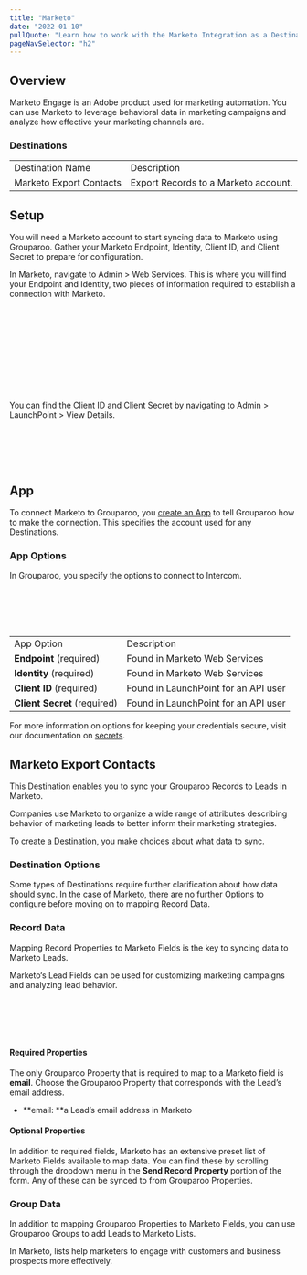 ```yaml
---
title: "Marketo"
date: "2022-01-10"
pullQuote: "Learn how to work with the Marketo Integration as a Destination."
pageNavSelector: "h2"
---
```


<PluginDocsLinks plugin="Marketo" />

## Overview

Marketo Engage is an Adobe product used for marketing automation. You can use Marketo to leverage behavioral data in marketing campaigns and analyze how effective your marketing channels are.

### Destinations

<table className="docTable">
  <tablebody>
    <tr>
      <td>Destination Name</td>
      <td>Description</td>
    </tr>
    <tr>
      <a href="#marketo-export-contacts">
        <td>Marketo Export Contacts</td>
      </a>
      <td>Export Records to a Marketo account.</td>
    </tr>
  </tablebody>
</table>

## Setup

You will need a Marketo account to start syncing data to Marketo using Grouparoo. Gather your Marketo Endpoint, Identity, Client ID, and Client Secret to prepare for configuration.

In Marketo, navigate to Admin > Web Services. This is where you will find your Endpoint and Identity, two pieces of information required to establish a connection with Marketo.

<ImageInBrowserFrame
  src="/images/docs/integrations/marketo/setup/setup-1.png"
  alt="Managing API keys"
  width={500}
  height={272}
/>
<br></br>
<br></br>

<ImageInBrowserFrame
  src="/images/docs/integrations/marketo/setup/setup-2.png"
  alt="API Endpoint and Identity"
  width={720}
  height={192}
/>
<br></br>
<br></br>

You can find the Client ID and Client Secret by navigating to Admin > LaunchPoint > View Details.

<ImageInBrowserFrame
  src="/images/docs/integrations/marketo/setup/setup-3.png"
  alt="Client ID and Client Secret"
  width={720}
  height={443}
/>
<br></br>
<br></br>

## App

To connect Marketo to Grouparoo, you [create an App](https://www.grouparoo.com/docs/config/apps) to tell Grouparoo how to make the connection. This specifies the account used for any Destinations.

### App Options

In Grouparoo, you specify the options to connect to Intercom.

<ImageInBrowserFrame
  src="/images/docs/integrations/marketo/app/options.png"
  alt="Marketo App Options"
  width={720}
  height={326}
/>
<br></br>
<br></br>

<table className="docTable">
  <tablebody>
    <tr>
      <td>App Option</td>
      <td>Description</td>
    </tr>
    <tr>
      <td>
        <strong>Endpoint </strong>(required)
      </td>
      <td>Found in Marketo Web Services</td>
    </tr>
    <tr>
      <td>
        <strong>Identity </strong>(required)
      </td>
      <td>Found in Marketo Web Services</td>
    </tr>
    <tr>
      <td>
        <strong>Client ID</strong> (required)
      </td>
      <td>Found in LaunchPoint for an API user</td>
    </tr>
    <tr>
      <td>
        <strong>Client Secret</strong> (required)
      </td>
      <td>Found in LaunchPoint for an API user</td>
    </tr>
  </tablebody>
</table>

For more information on options for keeping your credentials secure, visit our documentation on [secrets](/docs/deployment/secrets).

## Marketo Export Contacts

This Destination enables you to sync your Grouparoo Records to Leads in Marketo.

Companies use Marketo to organize a wide range of attributes describing behavior of marketing leads to better inform their marketing strategies.

To [create a Destination](/docs/config/destinations), you make choices about what data to sync.

<DestinationSyncModes appName="Marketo" recordsName="Leads" />

### Destination Options

Some types of Destinations require further clarification about how data should sync. In the case of Marketo, there are no further Options to configure before moving on to mapping Record Data.

### Record Data

Mapping Record Properties to Marketo Fields is the key to syncing data to Marketo Leads.

Marketo‘s Lead Fields can be used for customizing marketing campaigns and analyzing lead behavior.

<ImageInBrowserFrame
  src="/images/docs/integrations/marketo/export-contacts/record-data.png"
  alt="Marketo Export Contacts Record Data"
  width={720}
  height={440}
/>
<br></br>
<br></br>

#### Required Properties

The only Grouparoo Property that is required to map to a Marketo field is **email**. Choose the Grouparoo Property that corresponds with the Lead’s email address.

- **email: **a Lead’s email address in Marketo

#### Optional Properties

In addition to required fields, Marketo has an extensive preset list of Marketo Fields available to map data. You can find these by scrolling through the dropdown menu in the **Send Record Property** portion of the form. Any of these can be synced to from Grouparoo Properties.

### Group Data

In addition to mapping Grouparoo Properties to Marketo Fields, you can use Grouparoo Groups to add Leads to Marketo Lists.

In Marketo, lists help marketers to engage with customers and business prospects more effectively.

<ImageInBrowserFrame
  src="/images/docs/integrations/marketo/export-contacts/group-data.png"
  alt="Marketo Export Contacts Group Data"
  width={720}
  height={172}
/>
<br></br>
<br></br>

<PluginDocsIntegrationNotes plugin="Marketo" />
